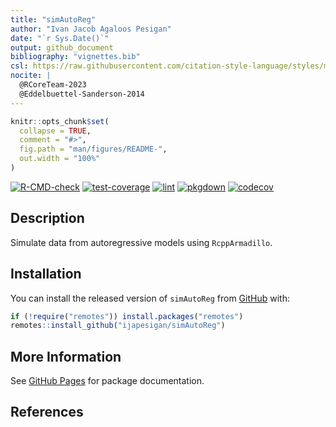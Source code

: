 ```yaml
---
title: "simAutoReg"
author: "Ivan Jacob Agaloos Pesigan"
date: "`r Sys.Date()`"
output: github_document
bibliography: "vignettes.bib"
csl: https://raw.githubusercontent.com/citation-style-language/styles/master/apa.csl
nocite: |
  @RCoreTeam-2023
  @Eddelbuettel-Sanderson-2014
---
```


<!-- README.md is generated from .setup/readme/README.Rmd. Please edit that file -->

```r
knitr::opts_chunk$set(
  collapse = TRUE,
  comment = "#>",
  fig.path = "man/figures/README-",
  out.width = "100%"
)
```

<!-- badges: start -->
[![R-CMD-check](https://github.com/ijapesigan/simAutoReg/workflows/R-CMD-check/badge.svg)](https://github.com/ijapesigan/simAutoReg/actions)
[![test-coverage](https://github.com/ijapesigan/simAutoReg/actions/workflows/test-coverage.yml/badge.svg)](https://github.com/ijapesigan/simAutoReg/actions/workflows/test-coverage.yml)
[![lint](https://github.com/ijapesigan/simAutoReg/actions/workflows/lint.yml/badge.svg)](https://github.com/ijapesigan/simAutoReg/actions/workflows/lint.yml)
[![pkgdown](https://github.com/ijapesigan/simAutoReg/actions/workflows/pkgdown-gh-pages.yml/badge.svg)](https://github.com/ijapesigan/simAutoReg/actions/workflows/pkgdown-gh-pages.yml)
[![codecov](https://codecov.io/gh/ijapesigan/simAutoReg/branch/main/graph/badge.svg)](https://codecov.io/gh/ijapesigan/simAutoReg)
<!-- badges: end -->

## Description

Simulate data from autoregressive models using `RcppArmadillo`.

## Installation

You can install the released version of
`simAutoReg`
from
[GitHub](https://github.com/ijapesigan/simAutoReg) with:

```r
if (!require("remotes")) install.packages("remotes")
remotes::install_github("ijapesigan/simAutoReg")
```

## More Information

See
[GitHub Pages](https://ijapesigan.github.io/simAutoReg)
for package documentation.

## References
